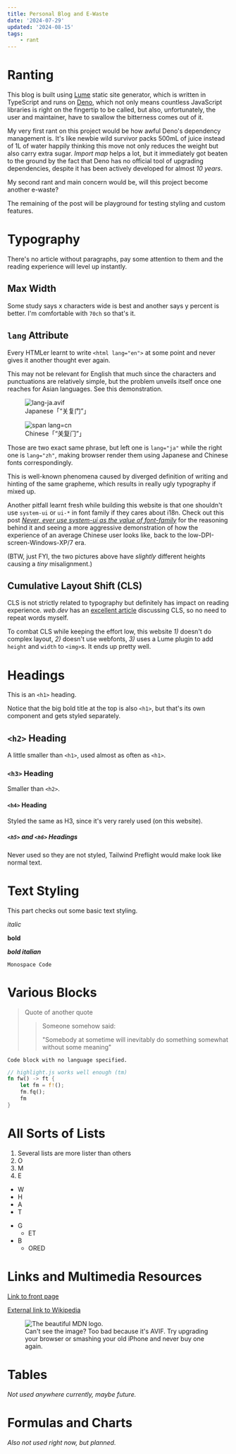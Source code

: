 ```yaml
---
title: Personal Blog and E-Waste
date: '2024-07-29'
updated: '2024-08-15'
tags:
    - rant
---
```


# Ranting

This blog is built using [Lume](//lume.land/) static site generator, which is written in TypeScript and runs on [Deno](//deno.land), which not only means countless JavaScript libraries is right on the fingertip to be called, but also, unfortunately, the user and maintainer, have to swallow the bitterness comes out of it.

My very first rant on this project would be how awful Deno's dependency management is. It's like newbie wild survivor packs 500mL of juice instead of 1L of water happily thinking this move not only reduces the weight but also carry extra sugar. *Import map* helps a lot, but it immediately got beaten to the ground by the fact that Deno has no official tool of upgrading dependencies, despite it has been actively developed for almost *10 years*.

My second rant and main concern would be, will this project become another e-waste?

The remaining of the post will be playground for testing styling and custom features.


# Typography

There's no article without paragraphs, pay some attention to them and the reading experience will level up instantly.

## Max Width

Some study says x characters wide is best and another says y percent is better. I'm comfortable with `70ch` so that's it.

## `lang` Attribute

Every HTMLer learnt to write `<html lang="en">` at some point and never gives it another thought ever again.

This may not be relevant for English that much since the characters and punctuations are relatively simple, but the problem unveils itself once one reaches for Asian languages. See this demonstration.

<div class="flex flex-row w-full gap-4">
    <figure class="grow">
        <img src="./lang-ja.avif" alt="lang-ja.avif" class="w-full" />
        <figcaption lang="ja">Japanese「“关复门”」</figcaption>
    </figure>
    <figure class="grow">
        <img src="./lang-cn.avif" alt="span lang=cn" class="w-full" />
        <figcaption lang="zh">Chinese「“关复门”」</figcaption>
    </figure>
</div>

Those are two exact same phrase, but left one is `lang="ja"` while the right one is `lang="zh"`, making browser render them using Japanese and Chinese fonts correspondingly.

This is well-known phenomena caused by diverged definition of writing and hinting of the same grapheme, which results in really ugly typography if mixed up.

Another pitfall learnt fresh while building this website is that one shouldn't use `system-ui` or `ui-*` in font family if they cares about i18n. Check out this post [*Never, ever use system-ui as the value of font-family*](//infinnie.github.io/blog/2017/systemui.html) for the reasoning behind it and seeing a more aggressive demonstration of how the experience of an average Chinese user looks like, back to the low-DPI-screen-Windows-XP/7 era.

<div class="text-gray-500/50">
    (BTW, just FYI, the two pictures above have <i>slightly</i> different heights causing a <i>tiny</i> misalignment.)
</div>

## Cumulative Layout Shift (CLS)

CLS is not strictly related to typography but definitely has impact on reading experience. *web.dev* has an [excellent article](//web.dev/articles/cls) discussing CLS, so no need to repeat words myself.

To combat CLS while keeping the effort low, this website *1)* doesn't do complex layout, *2)* doesn't use webfonts, *3)* uses a Lume plugin to add `height` and `width` to `<img>`s. It ends up pretty well.


# Headings

This is an `<h1>` heading.

Notice that the big bold title at the top is also `<h1>`, but that's its own component and gets styled separately.

## `<h2>` Heading

A little smaller than `<h1>`, used almost as often as `<h1>`.

### `<h3>` Heading

Smaller than `<h2>`.

#### `<h4>` Heading

Styled the same as H3, since it's very rarely used (on this website).

##### `<h5>` and `<h6>` Headings

Never used so they are not styled, Tailwind Preflight would make
look like normal text.


# Text Styling

This part checks out some basic text styling.

*italic*

**bold**

***bold italian***

`Monospace Code`


# Various Blocks

> Quote of another quote
>
> > Someone somehow said:
> >
> >"Somebody at sometime will inevitably do something
> > somewhat without some meaning"

```
Code block with no language specified.
```

```rust
// highlight.js works well enough (tm)
fn fw() -> ft {
    let fm = f!();
    fm.fq();
    fm
}
```


# All Sorts of Lists

1. Several lists are more lister than others
2. O
3. M
4. E

- W
- H
- A
- T

* G
    * ET
* B
    * ORED


# Links and Multimedia Resources

[Link to front page](/)

[External link to Wikipedia](https://en.wikipedia.org/wiki/Main_Page)

<figure>
    <img src="./Untitled.avif" alt="The beautiful MDN logo." />
    <figcaption>
        Can't see the image? Too bad because it's AVIF. Try upgrading your browser or smashing your old iPhone and never buy one again.
    </figcaption>
</figure>


# Tables

*Not used anywhere currently, maybe future.*


# Formulas and Charts

*Also not used right now, but planned.*